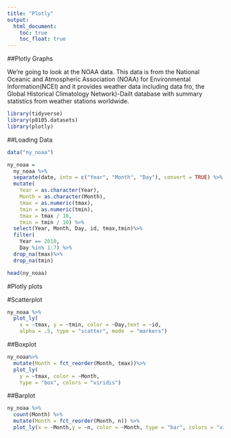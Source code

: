 ```yaml
---
title: "Plotly"
output: 
  html_document:
    toc: true
    toc_float: true
---
```


##Plotly Graphs

We're going to look at the NOAA data. This data is from the National Oceanic and Atmospheric Association (NOAA) for Environmental Information(NCEI) and it provides weather data including data fro, the Global Historical Climatology Network)-Dailt database with summary statistics from weather stations worldwide.

```r
library(tidyverse)
library(p8105.datasets)
library(plotly)
```


##Loading Data
```r
data("ny_noaa")

ny_noaa = 
  ny_noaa %>%
  separate(date, into = c("Year", "Month", "Day"), convert = TRUE) %>%
  mutate(
    Year = as.character(Year),
    Month = as.character(Month),
    tmax = as.numeric(tmax),
    tmin = as.numeric(tmin),
    tmax = tmax / 10, 
    tmin = tmin / 10) %>%
  select(Year, Month, Day, id, tmax,tmin)%>%
  filter(
    Year == 2010,
    Day %in% 1:7) %>%
  drop_na(tmax)%>%
  drop_na(tmin)

head(ny_noaa)

```

#Plotly plots

#Scatterplot
```r
ny_noaa %>%
  plot_ly(
    x = ~tmax, y = ~tmin, color = ~Day,text = ~id,
    alpha = .5, type = "scatter", mode  = "markers")

```


##Boxplot
```r
ny_noaa%>%
  mutate(Month = fct_reorder(Month, tmax))%>%
  plot_ly(
    y = ~tmax, color = ~Month,
    type = "box", colors = "viridis")
```





##Barplot
```r
ny_noaa %>%
  count(Month) %>%
  mutate(Month = fct_reorder(Month, n)) %>%
  plot_ly(x = ~Month,y = ~n, color = ~Month, type = "bar", colors = "viridis")
```
